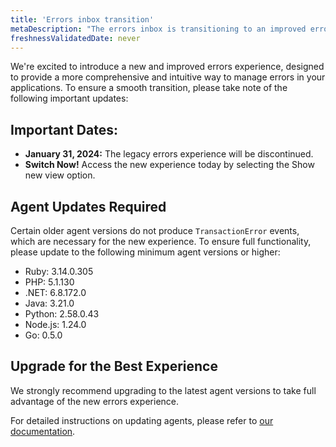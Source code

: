 ```yaml
---
title: 'Errors inbox transition'
metaDescription: "The errors inbox is transitioning to an improved errors experience starting on January 31st 2023."
freshnessValidatedDate: never
---
```


We're excited to introduce a new and improved errors experience, designed to provide a more comprehensive and intuitive way to manage errors in your applications. To ensure a smooth transition, please take note of the following important updates:

## Important Dates:

* **January 31, 2024:** The legacy errors experience will be discontinued.
* **Switch Now!** Access the new experience today by selecting the Show new view option.

## Agent Updates Required

Certain older agent versions do not produce `TransactionError` events, which are necessary for the new experience. To ensure full functionality, please update to the following minimum agent versions or higher:

* Ruby:  3.14.0.305
* PHP: 5.1.130
* .NET:  6.8.172.0
* Java: 3.21.0
* Python:  2.58.0.43
* Node.js: 1.24.0
* Go: 0.5.0

## Upgrade for the Best Experience

We strongly recommend upgrading to the latest agent versions to take full advantage of the new errors experience.

For detailed instructions on updating agents, please refer to [our documentation](/docs/new-relic-solutions/new-relic-one/install-configure/update-new-relic-agent/).
